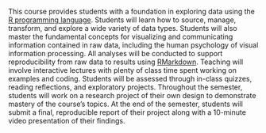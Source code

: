 This course provides students with a foundation in exploring data using the [R programming language](https://www.r-project.org/). Students will learn how to source, manage, transform, and explore a wide variety of data types. Students will also master the fundamental concepts for visualizing and communicating information contained in raw data, including the human psychology of visual information processing. All analyses will be conducted to support reproducibility from raw data to results using [RMarkdown](https://bookdown.org/yihui/rmarkdown/). Teaching will involve interactive lectures with plenty of class time spent working on examples and coding. Students will be assessed through in-class quizzes, reading reflections, and exploratory projects. Throughout the semester, students will work on a research project of their own design to demonstrate mastery of the course's topics. At the end of the semester, students will submit a final, reproducible report of their project along with a 10-minute video presentation of their findings.
